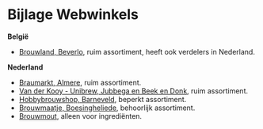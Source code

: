 # Bijlage Webwinkels {#bijlage-webwinkels}

**België**

-  [Brouwland, Beverlo](https://www.brouwland.com/nl){target="_blank"}, ruim assortiment, heeft ook verdelers in Nederland.

**Nederland**

-  [Braumarkt, Almere](https://www.braumarkt.com/){target="_blank"}, ruim assortiment.
-  [Van der Kooy - Unibrew, Jubbega en Beek en Donk](https://www.unibrew-nederland.nl){target="_blank"}, ruim assortiment.
-  [Hobbybrouwshop, Barneveld](http://www.hobbybrouwshop.nl/){target="_blank"}, beperkt assortiment.
-  [Brouwmaatje, Boesingheliede](https://www.brouwmaatje.nl){target="_blank"}, behoorlijk assortiment.
-  [Brouwmout](https://www.brouwmout.nl/){target="_blank"}, alleen voor ingrediënten.
